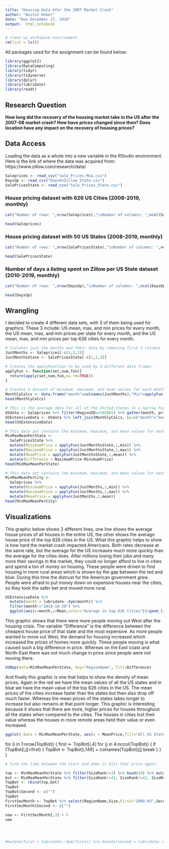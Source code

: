 ```yaml
---
title: "Housing Data Afer the 2007 Market Crash"
author: "Austin Huber"
date: "Due December 17, 2019"
output:  html_notebook
---
```


```r
# clean up workspace environment
rm(list = ls())
```

All packages used for the assignment can be found below:
```r
library(ggplot2)
library(DataComputing)
library(tidyr)
library(tidyverse)
library(dplyr)
library(lubridate)
library(readr)
```


## Research Question

**How long did the recovery of the housing market take in the US after the 2007-08 market crash? How have prices changed since then? Does location have any impact on the recovery of housing prices?**


## Data Access

Loading the data as a whole into a new variable in the RStudio environment. Here is the link of where the data was acquired from: https://www.zillow.com/research/data/
```r
Saleprices <- read_csv("Sale_Prices_Msa.csv")
DaysUp <- read_csv("DaysOnZillow_State.csv")
SalePricesState <- read_csv("Sale_Prices_State.csv")
```
### House pricing dataset with 626 US Cities (2008-2019, monthly)
```r
cat("Number of rows: ",nrow(Saleprices),"\nNumber of columns: ",ncol(Saleprices),"\n")
```
```r
head(Saleprices)
```
### House pricing dataset with 50 US States (2008-2019, monthly)
```r
cat("Number of rows: ",nrow(SalePricesState),"\nNumber of columns: ",ncol(SalePricesState),"\n")
```
```r
head(SalePricesState)
```
### Number of days a listing spent on Zillow per US State dataset (2010-2019, monthly)
```r
cat("Number of rows: ",nrow(DaysUp),"\nNumber of columns: ",ncol(DaysUp),"\n")
```
```r
head(DaysUp)
```

## Wrangling

I decided to create 4 different data sets, with 3 of them being used for graphics. These 3 include: US mean, max, and min prices for every month, the US mean, max, and min prices per state for every month, and the US mean, max, and min prices per top 626 cities for every month.
```r
# Isolates just the months and their data by removing first 3 columns
JustMonths <- Saleprices[-c(1,2,3)]
JustMonthsState <- SalePricesState[-c(1,2,3)]

# Creates the applyFunction to be used by 3 different data frames
applyFun <- function(set,num,fun){
  return(apply(set,num,fun,na.rm=TRUE))
}

# Creates a dataset of minimum, maximum, and mean values for each month, from the city data
MonthlyCalcs <- data.frame("month"=colnames(JustMonths),"Min"=applyFun(JustMonths,2,min),"Max"=applyFun(JustMonths,2,max),"Mean"=applyFun(JustMonths,2,mean))
head(MonthlyCalcs)

# This is the average data for all of the United States in a narrow format
USdata <- Saleprices %>% filter(RegionID==102001) %>% gather(month, price, -RegionID, -RegionName, -SizeRank)
USExtensiveData <- USdata %>% left_join(MonthlyCalcs, by=c("month"="month"))
head(USExtensiveData)

# This data set contains the minimum, maximum, and mean values for each state over all the months
MinMaxMeanPerState <- 
  SalePricesState %>%
  mutate(MinimumPrice = applyFun(JustMonthsState,1,min)) %>%
  mutate(MaximumPrice = applyFun(JustMonthsState,1,max)) %>%
  mutate(MeanPrice = applyFun(JustMonthsState,1,mean)) %>%
  mutate(Difference = MaximumPrice-MinimumPrice)
head(MinMaxMeanPerState)

# This data set contains the minimum, maximum, and mean values for each city over all the months
MinMaxMeanPerCity <- 
  Saleprices %>%
  mutate(MinimumPrice = applyFun(JustMonths,1,min)) %>%
  mutate(MaximumPrice = applyFun(JustMonths,1,max)) %>%
  mutate(MeanPrice = applyFun(JustMonths,1,mean))
head(MinMaxMeanPerCity)
```

## Visualizations

This graphic below shows 2 different lines, one line shows the average house prices of all houses in the entire US, the other shows the average house price of the top 626 cities in the US. What this graphic helps to show is how hard the market crash impacted Americans. Both rates decrease at the same rate, but the average for the US increases much more quickly than the average for the cities does. After millions losing their jobs and many more their savings in the market, they could no longer afford to live in cities and spend a ton of money on housing. These people were driven to find housing in more rural areas which is shown by the gap between the red and blue. During this time the distrust for the American government grew. People were afraid to put money down on expensive houses near the cities, so they took the safer bet and moved more rural.

```r
USExtensiveData %>%
  mutate(month = lubridate::dym(month)) %>%
  filter(month!="2019-10-20") %>%
  ggplot(aes(x=month,y=Mean,color="Average in top 626 Cities"))+geom_line(size=1)+geom_line(mapping=aes(y=price,color="Average in all of the US"),size=1)+ggtitle("Average Price of Houses in the US")+xlab("Years")+ylab("Price (in dollars)")
```

This graphic shows that there were more people moving out West after the housing crisis. The variable "Difference" is the difference between the cheapest house price of that state and the most expensive. As more people wanted to move out West, the demand for housing increased which increased the prices of homes more quickly. These people moving is what caused such a big difference in price. Whereas on the East coast and North-East there was not much change in price since people were not moving there.
```r
USMap(data=MinMaxMeanPerState, key="RegionName", fill=Difference)
```

And finally this graphic is one that helps to show the density of mean prices. Again in the red we have the mean values of all the US states and in blue we have the mean value of the top 626 cities in the US. The mean prices of the cities increase faster than the states but then also drop off much faster. Whereas the mean prices of the states takes longer to increase but also remains at that point longer. This graphic is interesting because it shows that there are more, higher prices for houses throughout all the states when compared to the cities. The houses in cities lost their value whereas the houses in more remote areas held their value or even increased.
```r
ggplot( data = MinMaxMeanPerState, aes(x = MeanPrice,fill="All US States")) + geom_density(adjust = 0.38,alpha=.5)+labs(title = "")+geom_density(aes(x = MeanPrice,fill="Top 626 Cities"),MinMaxMeanPerCity,adjust = 0.38,alpha=.5)+guides(fill=guide_legend(title="Data"))
```

for (i in 1:nrow(TopBot)) {
  first <- TopBot[i,4]
  for (j in 4:nccol(TopBot)) {
    if (TopBot[i,j]>first) {
      TopBot <- TopBot[i,149] + colnames(TopBot)[j]
      break
    }
  }
}

```r
# find the time between the start and when it hits that price again

top <- MinMaxMeanPerState %>% filter(SizeRank!=3) %>% head(10) %>% mutate(Size="Top")
bot <- MinMaxMeanPerState %>% filter(SizeRank!=41, SizeRank!=42, SizeRank!=43) %>% tail(10) %>% mutate(Size="Bottom")
TopBot <- rbind(top,bot)
TopBot
TopBot$Second <- c("")
TopBot
FirstSecMonth <- TopBot %>% select(RegionName,Size,First="2008-03",Second)
FirstSecMonth$Second <- c("")

new <- FirstSecMonth[,3] + 5
new




#mutate(first = lubridate::dym(first)) %>% mutate(second = lubridate::dym(second)) %>% mutate(DiffDays=second-first) %>% select(RegionName,Size,DiffDays)



```




